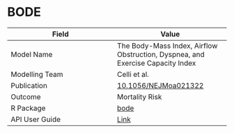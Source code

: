 # BODE

| Field         | Value         |
| ------------- |-------------- |
| Model Name    | The Body-Mass Index, Airflow Obstruction, Dyspnea, and Exercise Capacity Index |
| Modelling Team| Celli et al.|
| Publication   | [10.1056/NEJMoa021322](https://doi.org/10.1056/NEJMoa021322)|
| Outcome       | Mortality Risk |
| R Package     | [bode](https://github.com/resplab/bode)|
| API User Guide| [Link](https://resplab.github.io/prismguide/api-users-guide.html#bode-api)          |
